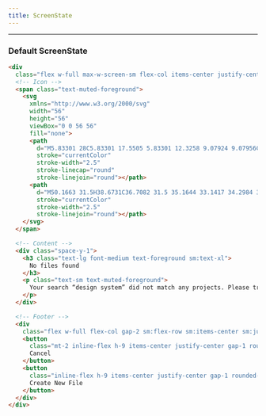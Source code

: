 ```yaml
---
title: ScreenState
---
```


---


### Default ScreenState

<DefaultScreenState />

```html title="screen-state.html"
<div
  class="flex w-full max-w-screen-sm flex-col items-center justify-center space-y-3 rounded-2xl bg-surface p-6 text-center sm:space-y-6">
  <!-- Icon -->
  <span class="text-muted-foreground">
    <svg
      xmlns="http://www.w3.org/2000/svg"
      width="56"
      height="56"
      viewBox="0 0 56 56"
      fill="none">
      <path
        d="M5.83301 28C5.83301 17.5505 5.83301 12.3258 9.07924 9.07956C12.3255 5.83333 17.5502 5.83333 27.9997 5.83333C38.4491 5.83333 43.6739 5.83333 46.9201 9.07956C50.1663 12.3258 50.1663 17.5505 50.1663 28C50.1663 38.4495 50.1663 43.6742 46.9201 46.9204C43.6739 50.1667 38.4491 50.1667 27.9997 50.1667C17.5502 50.1667 12.3255 50.1667 9.07924 46.9204C5.83301 43.6742 5.83301 38.4495 5.83301 28Z"
        stroke="currentColor"
        stroke-width="2.5"
        stroke-linecap="round"
        stroke-linejoin="round"></path>
      <path
        d="M50.1663 31.5H38.6731C36.7082 31.5 35.1644 33.1417 34.2984 34.8769C33.3576 36.7619 31.4737 38.5 27.9997 38.5C24.5256 38.5 22.6417 36.7619 21.7009 34.8769C20.835 33.1417 19.2911 31.5 17.3262 31.5H5.83301"
        stroke="currentColor"
        stroke-width="2.5"
        stroke-linejoin="round"></path>
    </svg>
  </span>

  <!-- Content -->
  <div class="space-y-1">
    <h3 class="text-lg font-medium text-foreground sm:text-xl">
      No files found
    </h3>
    <p class="text-sm text-muted-foreground">
      Your search “design system” did not match any projects. Please try again.
    </p>
  </div>

  <!-- Footer -->
  <div
    class="flex w-full flex-col gap-2 sm:flex-row sm:items-center sm:justify-center">
    <button
      class="mt-2 inline-flex h-9 items-center justify-center gap-1 rounded-md border border-border px-3 text-sm transition-colors duration-150 hover:bg-accent hover:text-accent-foreground active:brightness-95 disabled:pointer-events-none disabled:opacity-80 disabled:brightness-75 sm:mt-0 sm:h-10">
      Cancel
    </button>
    <button
      class="inline-flex h-9 items-center justify-center gap-1 rounded-md bg-primary px-3 text-sm text-primary-foreground transition-colors duration-150 hover:bg-primary/90 active:brightness-95 disabled:pointer-events-none disabled:opacity-80 disabled:brightness-75 sm:h-10">
      Create New File
    </button>
  </div>
</div>
```
